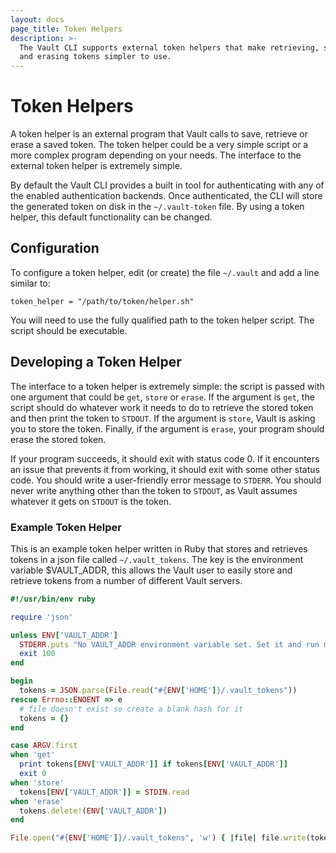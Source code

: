 ```yaml
---
layout: docs
page_title: Token Helpers
description: >-
  The Vault CLI supports external token helpers that make retrieving, setting
  and erasing tokens simpler to use.
---
```


# Token Helpers

A token helper is an external program that Vault calls to save, retrieve or erase
a saved token. The token helper could be a very simple script or a more complex
program depending on your needs. The interface to the external token helper is
extremely simple.

By default the Vault CLI provides a built in tool for authenticating with any
of the enabled authentication backends. Once authenticated, the CLI will store
the generated token on disk in the `~/.vault-token` file. By using a token helper,
this default functionality can be changed.

## Configuration

To configure a token helper, edit (or create) the file `~/.vault` and add a line similar to:

```
token_helper = "/path/to/token/helper.sh"
```

You will need to use the fully qualified path to the token helper script. The script should be executable.

## Developing a Token Helper

The interface to a token helper is extremely simple: the script is passed with one argument that could be `get`, `store` or `erase`. If the argument is `get`, the script should do whatever work it needs to do to retrieve the stored token and then print the token to `STDOUT`. If the argument is `store`, Vault is asking you to store the token. Finally, if the argument is `erase`, your program should erase the stored token.

If your program succeeds, it should exit with status code 0. If it encounters an issue that prevents it from working, it should exit with some other status code. You should write a user-friendly error message to `STDERR`. You should never write anything other than the token to `STDOUT`, as Vault assumes whatever it gets on `STDOUT` is the token.

### Example Token Helper

This is an example token helper written in Ruby that stores and retrieves tokens in a json file called `~/.vault_tokens`. The key is the environment variable \$VAULT_ADDR, this allows the Vault user to easily store and retrieve tokens from a number of different Vault servers.

```ruby
#!/usr/bin/env ruby

require 'json'

unless ENV['VAULT_ADDR']
  STDERR.puts "No VAULT_ADDR environment variable set. Set it and run me again!"
  exit 100
end

begin
  tokens = JSON.parse(File.read("#{ENV['HOME']}/.vault_tokens"))
rescue Errno::ENOENT => e
  # file doesn't exist so create a blank hash for it
  tokens = {}
end

case ARGV.first
when 'get'
  print tokens[ENV['VAULT_ADDR']] if tokens[ENV['VAULT_ADDR']]
  exit 0
when 'store'
  tokens[ENV['VAULT_ADDR']] = STDIN.read
when 'erase'
  tokens.delete!(ENV['VAULT_ADDR'])
end

File.open("#{ENV['HOME']}/.vault_tokens", 'w') { |file| file.write(tokens.to_json) }
```

